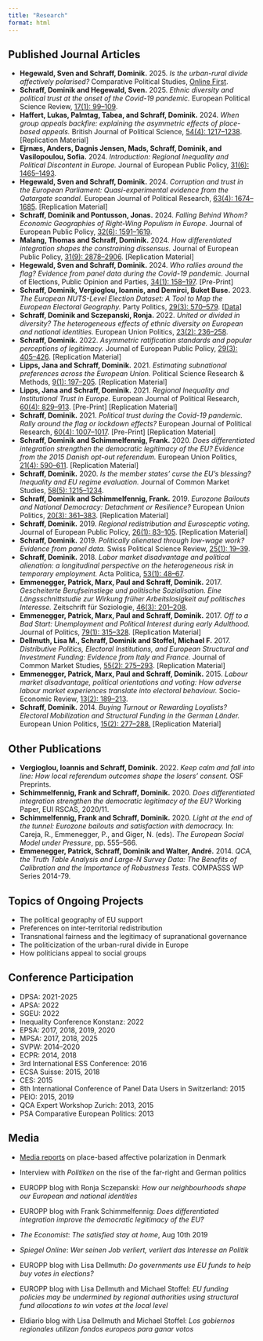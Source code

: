 ```yaml
---
title: "Research"
format: html
---
```


## Published Journal Articles

-   **Hegewald, Sven and Schraff, Dominik.** 2025. *Is the urban-rural divide affectively polarised?* Comparative Political Studies, [Online First](https://journals.sagepub.com/doi/10.1177/00104140251369317).
-   **Schraff, Dominik and Hegewald, Sven.** 2025. *Ethnic diversity and political trust at the onset of the Covid-19 pandemic.* European Political Science Review, [17(1): 99–109](https://www.cambridge.org/core/journals/european-political-science-review/article/ethnic-diversity-and-political-trust-at-the-onset-of-the-covid19-pandemic/DC9525F445B77A6D9D5C69E663A366C1).
-   **Haffert, Lukas, Palmtag, Tabea, and Schraff, Dominik.** 2024. *When group appeals backfire: explaining the asymmetric effects of place-based appeals.* British Journal of Political Science, [54(4): 1217–1238](https://doi.org/10.1017/S0007123424000218). \[Replication Material\]
-   **Ejrnæs, Anders, Dagnis Jensen, Mads, Schraff, Dominik, and Vasilopoulou, Sofia.** 2024. *Introduction: Regional Inequality and Political Discontent in Europe.* Journal of European Public Policy, [31(6): 1465–1493](https://doi.org/10.1080/13501763.2024.2333850).
-   **Hegewald, Sven and Schraff, Dominik.** 2024. *Corruption and trust in the European Parliament: Quasi-experimental evidence from the Qatargate scandal.* European Journal of Political Research, [63(4): 1674–1685](https://doi.org/10.1111/1475-6765.12654). \[Replication Material\]
-   **Schraff, Dominik and Pontusson, Jonas.** 2024. *Falling Behind Whom? Economic Geographies of Right-Wing Populism in Europe.* Journal of European Public Policy, [32(6): 1591–1619](https://doi.org/10.1080/13501763.2023.2278647).
-   **Malang, Thomas and Schraff, Dominik.** 2024. *How differentiated integration shapes the constraining dissensus.* Journal of European Public Policy, [31(9): 2878–2906](https://doi.org/10.1080/13501763.2023.2229377). \[Replication Material\]
-   **Hegewald, Sven and Schraff, Dominik.** 2024. *Who rallies around the flag? Evidence from panel data during the Covid-19 pandemic.* Journal of Elections, Public Opinion and Parties, [34(1): 158–197](https://www.tandfonline.com/doi/full/10.1080/17457289.2022.2120886). \[Pre-Print\]
-   **Schraff, Dominik, Vergioglou, Ioannis, and Demirci, Buket Buse.** 2023. *The European NUTS-Level Election Dataset: A Tool to Map the European Electoral Geography.* Party Politics, [29(3): 570–579](https://doi.org/10.1177/13540688221083). \[[Data](https://dataverse.harvard.edu/dataset.xhtml?persistentId=doi:10.7910/DVN/IQRYP5)\]
-   **Schraff, Dominik and Sczepanski, Ronja.** 2022. *United or divided in diversity? The heterogeneous effects of ethnic diversity on European and national identities.* European Union Politics, [23(2): 236–258](https://doi.org/10.1177/14651165211063770).
-   **Schraff, Dominik.** 2022. *Asymmetric ratification standards and popular perceptions of legitimacy.* Journal of European Public Policy, [29(3): 405–426](https://doi.org/10.1080/13501763.2020.1853796). \[Replication Material\]
-   **Lipps, Jana and Schraff, Dominik.** 2021. *Estimating subnational preferences across the European Union.* Political Science Research & Methods, [9(1): 197–205](https://doi.org/10.1017/psrm.2019.38). \[Replication Material\]
-   **Lipps, Jana and Schraff, Dominik.** 2021. *Regional Inequality and Institutional Trust in Europe.* European Journal of Political Research, [60(4): 829–913](https://doi.org/10.1111/1475-6765.12430). \[Pre-Print\] \[Replication Material\]
-   **Schraff, Dominik.** 2021. *Political trust during the Covid-19 pandemic. Rally around the flag or lockdown effects?* European Journal of Political Research, [60(4): 1007–1017](https://doi.org/10.1111/1475-6765.12425). \[Pre-Print\] \[Replication Material\]
-   **Schraff, Dominik and Schimmelfennig, Frank.** 2020. *Does differentiated integration strengthen the democratic legitimacy of the EU? Evidence from the 2015 Danish opt-out referendum.* European Union Politics, [21(4): 590–611](https://doi.org/10.1177/1465116520949698). \[Replication Material\]
-   **Schraff, Dominik.** 2020. *Is the member states’ curse the EU’s blessing? Inequality and EU regime evaluation.* Journal of Common Market Studies, [58(5): 1215–1234](https://doi.org/10.1111/jcms.13027).
-   **Schraff, Dominik and Schimmelfennig, Frank.** 2019. *Eurozone Bailouts and National Democracy: Detachment or Resilience?* European Union Politics, [20(3): 361–383](https://doi.org/10.1177/1465116519848846). \[Replication Material\]
-   **Schraff, Dominik.** 2019. *Regional redistribution and Eurosceptic voting.* Journal of European Public Policy, [26(1): 83–105](https://doi.org/10.1080/13501763.2017.1394901). \[Replication Material\]
-   **Schraff, Dominik.** 2019. *Politically alienated through low-wage work? Evidence from panel data.* Swiss Political Science Review, [25(1): 19–39](https://doi.org/10.1111/spsr.12342).
-   **Schraff, Dominik.** 2018. *Labor market disadvantage and political alienation: a longitudinal perspective on the heterogeneous risk in temporary employment.* Acta Politica, [53(1): 48–67](https://link.springer.com/article/10.1057/s41269-016-0037-6).
-   **Emmenegger, Patrick, Marx, Paul and Schraff, Dominik.** 2017. *Gescheiterte Berufseinstiege und politische Sozialisation. Eine Längsschnittstudie zur Wirkung früher Arbeitslosigkeit auf politisches Interesse.* Zeitschrift für Soziologie, [46(3): 201–208](https://www.degruyter.com/view/j/zfsoz.2017.46.issue-3/zfsoz-2017-1012/zfsoz-2017-1012.xml?format=INT).
-   **Emmenegger, Patrick, Marx, Paul and Schraff, Dominik.** 2017. *Off to a Bad Start: Unemployment and Political Interest during early Adulthood.* Journal of Politics, [79(1): 315–328](https://doi.org/10.1086/688226). \[Replication Material\]
-   **Dellmuth, Lisa M., Schraff, Dominik and Stoffel, Michael F.** 2017. *Distributive Politics, Electoral Institutions, and European Structural and Investment Funding: Evidence from Italy and France.* Journal of Common Market Studies, [55(2): 275–293](http://onlinelibrary.wiley.com/doi/10.1111/jcms.12433/suppinfo). \[Replication Material\]
-   **Emmenegger, Patrick, Marx, Paul and Schraff, Dominik.** 2015. *Labour market disadvantage, political orientations and voting: How adverse labour market experiences translate into electoral behaviour.* Socio-Economic Review, [13(2): 189–213](https://doi.org/10.1093/ser/mwv003).
-   **Schraff, Dominik.** 2014. *Buying Turnout or Rewarding Loyalists? Electoral Mobilization and Structural Funding in the German Länder.* European Union Politics, [15(2): 277–288.](https://doi.org/10.1177/1465116513509308) \[Replication Material\]

## Other Publications

-   **Vergioglou, Ioannis and Schraff, Dominik.** 2022. *Keep calm and fall into line: How local referendum outcomes shape the losers’ consent.* OSF Preprints.
-   **Schimmelfennig, Frank and Schraff, Dominik.** 2020. *Does differentiated integration strengthen the democratic legitimacy of the EU?* Working Paper, EUI RSCAS, 2020/11.
-   **Schimmelfennig, Frank and Schraff, Dominik.** 2020. *Light at the end of the tunnel: Eurozone bailouts and satisfaction with democracy.* In: Careja, R., Emmenegger, P., and Giger, N. (eds). *The European Social Model under Pressure*, pp. 555–566.
-   **Emmenegger, Patrick, Schraff, Dominik and Walter, André.** 2014. *QCA, the Truth Table Analysis and Large-N Survey Data: The Benefits of Calibration and the Importance of Robustness Tests.* COMPASSS WP Series 2014-79.

## Topics of Ongoing Projects

-   The political geography of EU support\
-   Preferences on inter-territorial redistribution\
-   Transnational fairness and the legitimacy of supranational governance\
-   The politicization of the urban-rural divide in Europe\
-   How politicians appeal to social groups

## Conference Participation

-   DPSA: 2021-2025\
-   APSA: 2022\
-   SGEU: 2022\
-   Inequality Conference Konstanz: 2022\
-   EPSA: 2017, 2018, 2019, 2020\
-   MPSA: 2017, 2018, 2025\
-   SVPW: 2014–2020\
-   ECPR: 2014, 2018\
-   3rd International ESS Conference: 2016\
-   ECSA Suisse: 2015, 2018\
-   CES: 2015\
-   8th International Conference of Panel Data Users in Switzerland: 2015\
-   PEIO: 2015, 2019\
-   QCA Expert Workshop Zurich: 2013, 2015\
-   PSA Comparative European Politics: 2013

## Media

-   [Media reports](https://vbn.aau.dk/da/persons/dosc/clippings/) on place-based affective polarization in Denmark

-   Interview with *Politiken* on the rise of the far-right and German politics\

-   EUROPP blog with Ronja Sczepanski: *How our neighbourhoods shape our European and national identities*\

-   EUROPP blog with Frank Schimmelfennig: *Does differentiated integration improve the democratic legitimacy of the EU?*\

-   *The Economist*: *The satisfied stay at home*, Aug 10th 2019\

-   *Spiegel Online*: *Wer seinen Job verliert, verliert das Interesse an Politik*\

-   EUROPP blog with Lisa Dellmuth: *Do governments use EU funds to help buy votes in elections?*\

-   EUROPP blog with Lisa Dellmuth and Michael Stoffel: *EU funding policies may be undermined by regional authorities using structural fund allocations to win votes at the local level*\

-   Eldiario blog with Lisa Dellmuth and Michael Stoffel: *Los gobiernos regionales utilizan fondos europeos para ganar votos*
